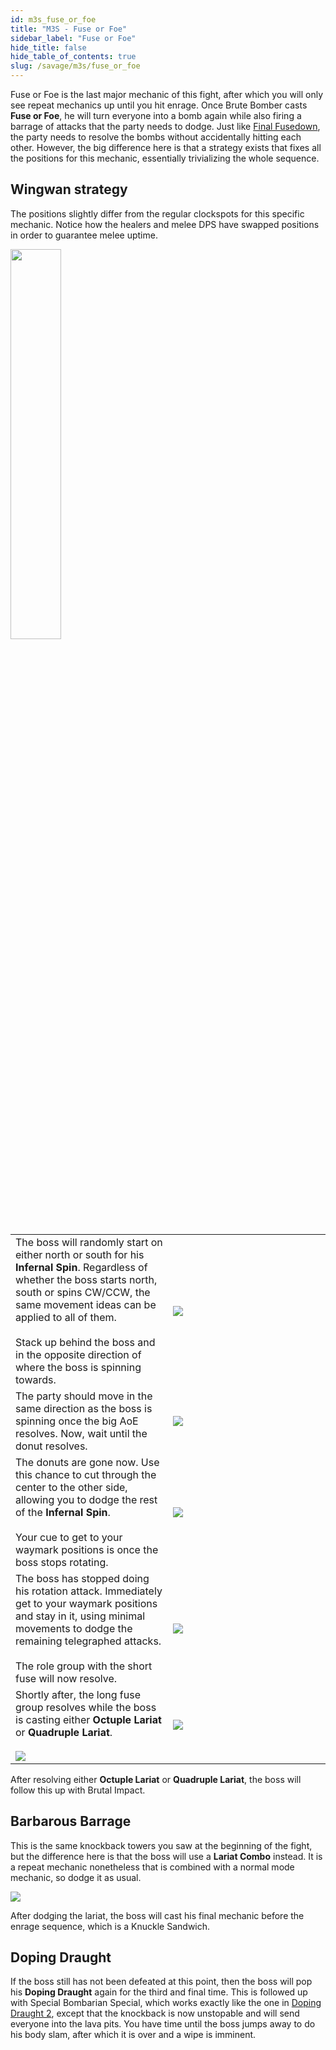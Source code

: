 ```yaml
---
id: m3s_fuse_or_foe
title: "M3S - Fuse or Foe"
sidebar_label: "Fuse or Foe"
hide_title: false
hide_table_of_contents: true
slug: /savage/m3s/fuse_or_foe
---
```


Fuse or Foe is the last major mechanic of this fight, after which you will only see repeat mechanics up until you hit enrage. Once Brute Bomber casts <strong>Fuse or Foe</strong>, he will turn everyone into a bomb again while also firing a barrage of attacks that the party needs to dodge. Just like [Final Fusedown](/savage/m3s/final_fusedown), the party needs to resolve the bombs without accidentally hitting each other. However, the big difference here is that a strategy exists that fixes all the positions for this mechanic, essentially trivializing the whole sequence.

## Wingwan strategy

The positions slightly differ from the regular clockspots for this specific mechanic. Notice how the healers and melee DPS have swapped positions in order to guarantee melee uptime.

<img src='https://ffxivkittenassets.z7.web.core.windows.net/m3s/fuse_or_foe_positions.png' width='40%' />

<table width='70%'>
    <tr>
        <td width='50%'>The boss will randomly start on either north or south for his <strong>Infernal Spin</strong>. Regardless of whether the boss starts north, south or spins CW/CCW, the same movement ideas can be applied to all of them. <br /><br />Stack up behind the boss and in the opposite direction of where the boss is spinning towards.</td>
        <td><img src='https://ffxivkittenassets.z7.web.core.windows.net/m3s/fuse_or_foe_part1.png' /></td>
    </tr>
    <tr>
        <td width='50%'>The party should move in the same direction as the boss is spinning once the big AoE resolves. Now, wait until the donut resolves.</td>
        <td><img src='https://ffxivkittenassets.z7.web.core.windows.net/m3s/fuse_or_foe_part2.png' /></td>
    </tr>
    <tr>
        <td width='50%'>The donuts are gone now. Use this chance to cut through the center to the other side, allowing you to dodge the rest of the <strong>Infernal Spin</strong>. <br /><br />Your cue to get to your waymark positions is once the boss stops rotating.</td>
        <td><img src='https://ffxivkittenassets.z7.web.core.windows.net/m3s/fuse_or_foe_part3.png' /></td>
    </tr>
    <tr>
        <td width='50%'>The boss has stopped doing his rotation attack. Immediately get to your waymark positions and stay in it, using minimal movements to dodge the remaining telegraphed attacks. <br /><br />The role group with the short fuse will now resolve.</td>
        <td><img src='https://ffxivkittenassets.z7.web.core.windows.net/m3s/fuse_or_foe_part4.png' /></td>
    </tr>
    <tr>
        <td width='50%'>Shortly after, the long fuse group resolves while the boss is casting either <strong>Octuple Lariat</strong> or <strong>Quadruple Lariat</strong>.<br /><br /><img src='https://ffxivkittenassets.z7.web.core.windows.net/m3s/fuse_or_foe_example1.gif' /></td>
        <td><img src='https://ffxivkittenassets.z7.web.core.windows.net/m3s/fuse_or_foe_part5.png' /></td>
    </tr>
</table>


After resolving either <strong>Octuple Lariat</strong> or <strong>Quadruple Lariat</strong>, the boss will follow this up with <Raidwide>Brutal Impact</Raidwide>. 


## Barbarous Barrage

This is the same knockback towers you saw at the beginning of the fight, but the difference here is that the boss will use a <strong>Lariat Combo</strong> instead. It is a repeat mechanic nonetheless that is combined with a normal mode mechanic, so dodge it as usual.

<img src='https://ffxivkittenassets.z7.web.core.windows.net/m3s/barbarous_barrage_lariat.gif' />

After dodging the lariat, the boss will cast his final mechanic before the enrage sequence, which is a <Tankbuster>Knuckle Sandwich</Tankbuster>.

## Doping Draught

If the boss still has not been defeated at this point, then the boss will pop his <strong>Doping Draught</strong> again for the third and final time. This is followed up with <Enrage>Special Bombarian Special</Enrage>, which works exactly like the one in [Doping Draught 2](/savage/m3s/doping_2), except that the knockback is now unstopable and will send everyone into the lava pits. You have time until the boss jumps away to do his body slam, after which it is over and a wipe is imminent.